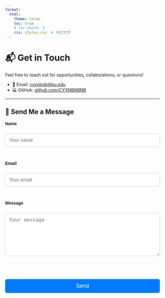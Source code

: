 ```yaml
---
format:
  html:
    theme: cosmo
    toc: true
    # toc-depth: 2
    css: styles.css  # 样式文件
---
```


# 📬 Get in Touch

Feel free to reach out for opportunities, collaborations, or questions!

- 📧 Email: [cyxnbnb@bu.edu](mailto:cyxnbnb@bu.edu)   
- 💻 GitHub: [github.com/CYXNBNBNB](https://github.com/CYXNBNBNB)

---

## 📩 Send Me a Message

<form name="contact" method="POST" data-netlify="true" netlify-honeypot="bot-field">
  <!-- 防垃圾邮件 -->
  <input type="hidden" name="form-name" value="contact" />
  <p hidden>
    <label>Don’t fill this out: <input name="bot-field" /></label>
  </p>

  <label for="name">Name</label><br>
  <input type="text" id="name" name="name" placeholder="Your name" required><br><br>

  <label for="email">Email</label><br>
  <input type="email" id="email" name="email" placeholder="Your email" required><br><br>

  <label for="message">Message</label><br>
  <textarea id="message" name="message" rows="6" placeholder="Your message" required></textarea><br><br>

  <button type="submit">Send</button>
</form>

<!-- 自定义样式 -->
<style>
  form {
    max-width: 600px;         /* 表单整体宽度 */
    margin: 0 auto;            /* 居中 */
    font-family: Arial, sans-serif;
  }

  label {
    font-weight: bold;
    margin-bottom: 8px;
    display: block;
  }

  input, textarea {
    width: 100%;               /* 输入框和文本域宽度100% */
    padding: 12px;              /* 内边距 */
    font-size: 16px;            /* 字体大小 */
    border: 1px solid #ccc;     /* 边框 */
    border-radius: 6px;         /* 圆角 */
    box-sizing: border-box;     /* 确保内边距不影响宽度 */
    margin-bottom: 15px;        /* 底部间距 */
  }

  input:focus, textarea:focus {
    outline: none;
    border-color: #007BFF;      /* 聚焦时边框颜色 */
    box-shadow: 0 0 8px #007BFF;
  }

  button {
    background-color: #007BFF;  /* 按钮背景色 */
    color: #fff;                /* 文字颜色 */
    padding: 12px 24px;
    font-size: 18px;
    border: none;
    border-radius: 6px;
    cursor: pointer;
    transition: 0.3s;
    width: 100%;                /* 按钮宽度 */
  }

  button:hover {
    background-color: #0056b3;  /* 悬停时颜色 */
  }
</style>
